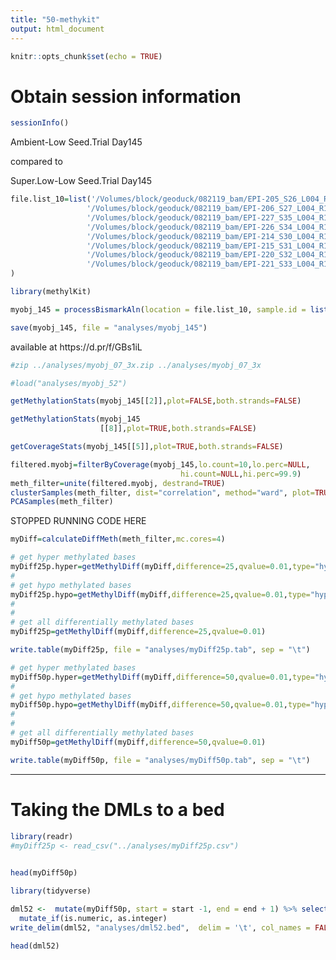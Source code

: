 ```yaml
---
title: "50-methykit"
output: html_document
---
```


```r
knitr::opts_chunk$set(echo = TRUE)
```

# Obtain session information

```r
sessionInfo()
```


Ambient-Low	Seed.Trial	Day145 

compared to

Super.Low-Low	Seed.Trial	Day145

```r
file.list_10=list('/Volumes/block/geoduck/082119_bam/EPI-205_S26_L004_R1_001_val_1_bismark_bt2_pe.deduplicated.sorted.bam',
                 '/Volumes/block/geoduck/082119_bam/EPI-206_S27_L004_R1_001_val_1_bismark_bt2_pe.deduplicated.sorted.bam',
                 '/Volumes/block/geoduck/082119_bam/EPI-227_S35_L004_R1_001_val_1_bismark_bt2_pe.deduplicated.sorted.bam',
                 '/Volumes/block/geoduck/082119_bam/EPI-226_S34_L004_R1_001_val_1_bismark_bt2_pe.deduplicated.sorted.bam',
                 '/Volumes/block/geoduck/082119_bam/EPI-214_S30_L004_R1_001_val_1_bismark_bt2_pe.deduplicated.sorted.bam',
                 '/Volumes/block/geoduck/082119_bam/EPI-215_S31_L004_R1_001_val_1_bismark_bt2_pe.deduplicated.sorted.bam',
                 '/Volumes/block/geoduck/082119_bam/EPI-220_S32_L004_R1_001_val_1_bismark_bt2_pe.deduplicated.sorted.bam',
                 '/Volumes/block/geoduck/082119_bam/EPI-221_S33_L004_R1_001_val_1_bismark_bt2_pe.deduplicated.sorted.bam'
)
```





```r
library(methylKit)
```



```r
myobj_145 = processBismarkAln(location = file.list_10, sample.id = list("205","206","227","226","214","215","220","221"), assembly = "v074", read.context="CpG", mincov=2, treatment = c(0,0,0,0,1,1,1,1))
```

```r
save(myobj_145, file = "analyses/myobj_145")
```


available at https://d.pr/f/GBs1iL

```bash
#zip ../analyses/myobj_07_3x.zip ../analyses/myobj_07_3x
```



```r
#load("analyses/myobj_52")
```





```r
getMethylationStats(myobj_145[[2]],plot=FALSE,both.strands=FALSE)
```

```r
getMethylationStats(myobj_145
                    [[8]],plot=TRUE,both.strands=FALSE)
```

```r
getCoverageStats(myobj_145[[5]],plot=TRUE,both.strands=FALSE)
```


```r
filtered.myobj=filterByCoverage(myobj_145,lo.count=10,lo.perc=NULL,
                                      hi.count=NULL,hi.perc=99.9)
meth_filter=unite(filtered.myobj, destrand=TRUE)
clusterSamples(meth_filter, dist="correlation", method="ward", plot=TRUE)
PCASamples(meth_filter)
```





STOPPED RUNNING CODE HERE







```r
myDiff=calculateDiffMeth(meth_filter,mc.cores=4)
```



```r
# get hyper methylated bases
myDiff25p.hyper=getMethylDiff(myDiff,difference=25,qvalue=0.01,type="hyper")
#
# get hypo methylated bases
myDiff25p.hypo=getMethylDiff(myDiff,difference=25,qvalue=0.01,type="hypo")
#
#
# get all differentially methylated bases
myDiff25p=getMethylDiff(myDiff,difference=25,qvalue=0.01)
```




```r
write.table(myDiff25p, file = "analyses/myDiff25p.tab", sep = "\t")
```


```r
# get hyper methylated bases
myDiff50p.hyper=getMethylDiff(myDiff,difference=50,qvalue=0.01,type="hyper")
#
# get hypo methylated bases
myDiff50p.hypo=getMethylDiff(myDiff,difference=50,qvalue=0.01,type="hypo")
#
#
# get all differentially methylated bases
myDiff50p=getMethylDiff(myDiff,difference=50,qvalue=0.01)
```




```r
write.table(myDiff50p, file = "analyses/myDiff50p.tab", sep = "\t")
```



---
# Taking the DMLs to a bed

```r
library(readr)
#myDiff25p <- read_csv("../analyses/myDiff25p.csv")
 
```


```r
head(myDiff50p)
```


```r
library(tidyverse)
```



```r
dml52 <-  mutate(myDiff50p, start = start -1, end = end + 1) %>% select(chr, start, end, meth.diff) %>% 
  mutate_if(is.numeric, as.integer) 
write_delim(dml52, "analyses/dml52.bed",  delim = '\t', col_names = FALSE)
```


```r
head(dml52)
```

